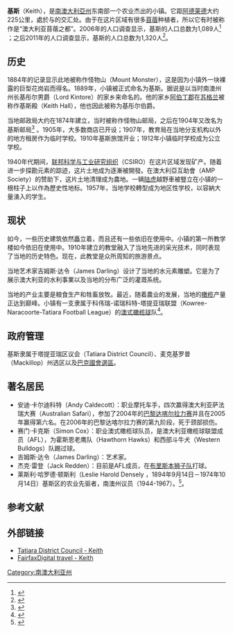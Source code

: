 {{noteTA
|1=zh-hans:达喀尔;zh-hk:達喀爾;zh-tw:達卡;
|2=zh-hans:陆虎;zh-hk:越野路華;zh-tw:荒原路華;
}}
{{Infobox Australian place | type = town
| name     = 基斯
| state    = SA
| lga      = 塔提亚瑞区议会
| postcode = 5267
| est      = 1889
| pop      = 1,320| pop_year = 2011 Census
| pop_footnotes = <ref name=Census2011Y />
| elevation= 31
| coordinates={{coord|36|05|S|140|21|E|region:AU-SA_type:city(1200)|display=inline,title}} 
| latd  =36 |latm =05 |lats  =0
| longd =140 |longm =21 |longs =0
| maxtemp  = 
| mintemp  = 
| rainfall = 
| stategov = 麦克基罗普
| fedgov   = 贝克
| dist1    = 
| dir1     =
| location1= 
}}

'''基斯'''（Keith），是[[南澳大利亞州|南澳大利亞州]]东南部一个农业杰出的小镇。它距[[阿德莱德|阿德莱德]]大约225公里，處於{{link-en|杜克斯高速公路|Dukes Highway}}与{{link-en|瑞德克高速公路|Riddoch Highway}}的交汇处。由于在这片区域有很多[[紫花苜蓿|苜蓿]]种植者，所以它有时被称作是“澳大利亚苜蓿之都”。2006年的人口调查显示，基斯的人口总数为1,089人<ref name=Census2006Y>{{Census 2006 AUS|id=UCL411000|name=Keith (Urban Centre/Locality) |accessdate=9 August 2011|quick=on}}</ref> ；之后2011年的人口调查显示，基斯的人口总数为1,320人<ref name=Census2011Y>{{Census 2011 AUS|id=SSC40331|name=Keith (Urban Centre/Locality) |accessdate=24 November 2011|quick=on}}</ref>。

== 历史 ==
1884年的记录显示此地被称作怪物山（Mount Monster），这是因为小镇外一块裸露的巨型花岗岩而得名。1889年，小镇被正式命名为基斯。据说是以当时南澳州州长基彤尔男爵（Lord Kintore）的家乡来命名的。他的家乡[[阿伯丁郡|阿伯丁郡]]在[[苏格兰|苏格兰]]被称作基斯殿（Keith Hall），他也因此被称为基彤尔伯爵。

当地邮政局大约在1874年建立，当时被称作怪物山邮局，之后在1904年又改名为基斯邮局<ref name="a">{{Citation | last = Premier Postal History | title = Post Office List | url = https://www.premierpostal.com/cgi-bin/wsProd.sh/Viewpocdwrapper.p?SortBy=VIC&country= | accessdate = 2008-04-11 | deadurl = yes | archiveurl = https://web.archive.org/web/20080510053152/http://www.premierpostal.com/cgi-bin/wsProd.sh/Viewpocdwrapper.p?SortBy=VIC&country= | archivedate = 2008-05-10 | df =  }}</ref>
。1905年，大多数商店已开设；1907年，教育局在当地分支机构以外的地方租房作为临时学校。1910年基斯旅馆开业；1912年小镇临时学校成为公立学校。

1940年代期间，[[联邦科学与工业研究组织|联邦科学与工业研究组织]]（CSIRO）在这片区域发现矿产。随着进一步探勘元素的踪迹，这片土地成为逐漸被開發。在澳大利亞互助會（AMP Society）的赞助下，这片土地清理成为農地。一辆[[陆虎|陆虎]]越野車被豎立在小镇的一根柱子上以作為歷史性地标。1957年，当地学校轉型成为地区性学校，以容納大量湧入的学生。

== 现状 ==
如今，一些历史建筑依然矗立着，而且还有一些依旧在使用中。小镇的第一所教学楼如今依旧在使用中。1910年建立的教堂融入了当地先进的采光技术，同时表现了当地的历史特色。现在，此教堂是众所周知的旅游景点。

当地艺术家吉姆斯·达令（James Darling）设计了当地的水元素雕塑。它是为了展示澳大利亚的水利事業以及当地的分布广泛的灌溉系统。

当地的产业主要是粮食生产和牲畜放牧。最近，随着農业的发展，当地的[[橄榄|橄榄]]产量正达到巅峰。小镇有一支隶属于科伟瑞-诺瑞科特-塔提亚瑞联盟（Kowree-Naracoorte-Tatiara Football League）的[[澳式橄榄球|澳式橄榄球]]队<ref name = "d">{{Citation | last = Full Points Footy | title = Kowree-Naracoorte-Tatiara | url = http://www.fullpointsfooty.net/kowree-naracoorte-tatiara_football_league.htm | accessdate = 2008-07-25 | archive-url = https://web.archive.org/web/20070513090001/http://www.fullpointsfooty.net/kowree-naracoorte-tatiara_football_league.htm | archive-date = 2007-05-13 | dead-url = yes }}</ref>。

== 政府管理 ==
基斯隶属于塔提亚瑞区议会（Tatiara District Council）、麦克基罗普（Mackillop）州选区以及[[巴克_(澳大利亞國會選區)|巴克國會選區]]。

== 著名居民 ==
* 安迪·卡尔迪科特（Andy Caldecott）：职业摩托车手，四次赢得澳大利亚萨法瑞大赛（Australian Safari），参加了2004年的[[巴黎达喀尔拉力赛|巴黎达喀尔拉力赛]]并且在2005年赢得第六名。在2006年的巴黎达喀尔拉力赛的第九阶段，死于颈部损伤。
* 赛门·卡克斯（Simon Cox）：职业澳式橄榄球队员，是澳大利亚橄榄球联盟成员（AFL），为霍斯恩老鹰队（Hawthorn Hawks）和西部斗牛犬（Western Bulldogs）队踢过球{{Citation needed|date=May 2008}}。
* 吉姆斯·达令（James Darling）：艺术家。
* 杰克·雷登（Jack Redden）：目前是AFL成员，在[[布里斯本狮子队|布里斯本狮子队]]打球。
* 莱斯利·哈罗德·顿斯利（Leslie Harold Densely ，1894年9月14日－1974年10月14日）基斯区的农业先驱者，南澳州议员（1944-1967）。<ref>{{Cite web |url=http://www.parliament.sa.gov.au/AboutParliament/From1836/Documents/StatisticalRecordoftheLegislature1836to20093.pdf |title=存档副本 |access-date=2014-04-11 |archive-url=https://web.archive.org/web/20110312023915/http://www.parliament.sa.gov.au/AboutParliament/From1836/Documents/StatisticalRecordoftheLegislature1836to20093.pdf |archive-date=2011-03-12 |dead-url=yes }}</ref>。

== 参考文献 ==
{{Reflist}}

== 外部链接 ==
* [https://web.archive.org/web/20070324041645/http://www.tatiara.sa.gov.au/site/page.cfm?u=197 Tatiara District Council - Keith]
* [http://www.smh.com.au/news/South-Australia/Keith/2005/02/17/1108500204330.html  FairfaxDigital travel - Keith]{{Wayback|url=http://www.smh.com.au/news/South-Australia/Keith/2005/02/17/1108500204330.html |date=20150924194522 }}

[[Category:南澳大利亚州|Category:南澳大利亚州]]
